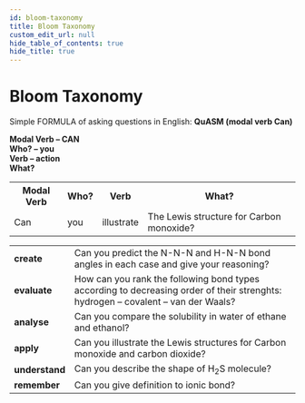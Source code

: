 ```yaml
---
id: bloom-taxonomy
title: Bloom Taxonomy
custom_edit_url: null
hide_table_of_contents: true
hide_title: true
---
```



<Theme bonding />

# Bloom Taxonomy

Simple FORMULA of asking questions in English: **QuASM (modal verb Can)**

**Modal Verb – CAN**  
**Who? – you**  
**Verb – action**  
**What?**

<table>
  <tr>
    <th>Modal Verb</th>
    <th>Who?</th>
    <th>Verb</th>
    <th>What?</th>
  </tr>
  <tr>
    <td>Can</td>
    <td>you</td>
    <td>illustrate</td>
    <td>The Lewis structure for Carbon monoxide?</td>
  </tr>
</table>

<table>
  <tr>
    <td><strong>create</strong></td>
    <td>Can you predict the N-N-N and H-N-N bond angles in each case and give your reasoning?</td>
  </tr>
  <tr>
    <td><strong>evaluate</strong></td>
    <td>How can you rank the following bond types according to decreasing order of their strenghts: hydrogen – covalent – van der Waals?</td>
  </tr>
  <tr>
    <td><strong>analyse</strong></td>
    <td>Can you compare the solubility in water of ethane and ethanol?</td>
  </tr>
  <tr>
    <td><strong>apply</strong></td>
    <td>Can you illustrate the Lewis structures for Carbon monoxide and carbon dioxide?</td>
  </tr>
  <tr>
    <td><strong>understand</strong></td>
    <td>Can you describe the shape of H<sub>2</sub>S molecule?</td>
  </tr>
  <tr>
    <td><strong>remember</strong></td>
    <td>Can you give definition to ionic bond?
</td>
  </tr>

</table>
